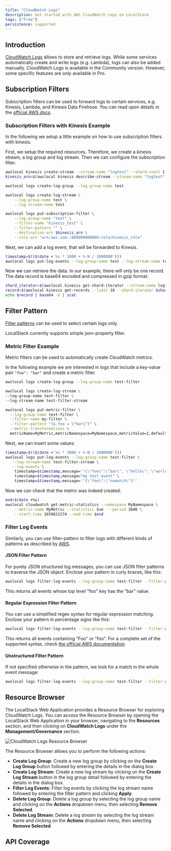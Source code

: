 ```yaml
---
title: "CloudWatch Logs"
description: Get started with AWS CloudWatch Logs on LocalStack
tags: ["Free"]
persistence: supported
---
```



## Introduction

[CloudWatch Logs](https://docs.aws.amazon.com/cloudwatch/index.html) allows to store and retrieve logs.
While some services automatically create and write logs (e.g. Lambda), logs can also be added manually.
CloudWatch Logs is available in the Community version.
However, some specific features are only available in Pro.

## Subscription Filters

Subscription filters can be used to forward logs to certain services, e.g. Kinesis, Lambda, and Kinesis Data Firehose.
You can read upon details in the [official AWS docs](https://docs.aws.amazon.com/AmazonCloudWatch/latest/logs/SubscriptionFilters.html).

### Subscription Filters with Kinesis Example

In the following we setup a little example on how to use subscription filters with kinesis.

First, we setup the required resources.
Therefore, we create a kinesis stream, a log group and log stream.
Then we can configure the subscription filter.
```bash
awslocal kinesis create-stream --stream-name "logtest" --shard-count 1
kinesis_arn=$(awslocal kinesis describe-stream --stream-name "logtest" | jq -r .StreamDescription.StreamARN)

awslocal logs create-log-group --log-group-name test

awslocal logs create-log-stream \
    --log-group-name test \
    --log-stream-name test

awslocal logs put-subscription-filter \
    --log-group-name "test" \
    --filter-name "kinesis_test" \
    --filter-pattern "" \
    --destination-arn $kinesis_arn \
    --role-arn "arn:aws:iam::000000000000:role/kinesis_role"
```

Next, we can add a log event, that will be forwarded to Kinesis.

```bash
timestamp=$(($(date +'%s * 1000 + %-N / 1000000')))
awslocal logs put-log-events --log-group-name test --log-stream-name test --log-events "[{\"timestamp\": ${timestamp} , \"message\": \"hello from cloudwatch\"}]"
```

Now we can retrieve the data.
In our example, there will only be one record.
The data record is base64 encoded and compressed in gzip format:

```bash
shard_iterator=$(awslocal kinesis get-shard-iterator --stream-name logtest --shard-id shardId-000000000000 --shard-iterator-type TRIM_HORIZON | jq -r .ShardIterator)
record=$(awslocal kinesis get-records --limit 10 --shard-iterator $shard_iterator | jq -r '.Records[0].Data')
echo $record | base64 -d | zcat
```

## Filter Pattern <Badge text="Pro" size="large" />

[Filter patterns](https://docs.aws.amazon.com/AmazonCloudWatch/latest/logs/FilterAndPatternSyntax.html) can be used to select certain logs only.

LocalStack currently supports simple json-property filter.

### Metric Filter Example

Metric filters can be used to automatically create CloudWatch metrics.

In the following example we are interested in logs that include a key-value pair `"foo": "bar"` and create a metric filter.

```bash
awslocal logs create-log-group --log-group-name test-filter

awslocal logs create-log-stream \
--log-group-name test-filter \
--log-stream-name test-filter-stream

awslocal logs put-metric-filter \
  --log-group-name test-filter \
  --filter-name my-filter \
  --filter-pattern "{$.foo = \"bar\"}" \
  --metric-transformations \
  metricName=MyMetric,metricNamespace=MyNamespace,metricValue=1,defaultValue=0
```

Next, we can insert some values:

```bash
timestamp=$(($(date +'%s * 1000 + %-N / 1000000')))
awslocal logs put-log-events --log-group-name test-filter \
   --log-stream-name test-filter-stream \
   --log-events \
    timestamp=$timestamp,message='"{\"foo\":\"bar\", \"hello\": \"world\"}"' \
    timestamp=$timestamp,message="my test event" \
    timestamp=$timestamp,message='"{\"foo\":\"nomatch\"}"'
```

Now we can check that the metric was indeed created:

```bash
end=$(date +%s)
awslocal cloudwatch get-metric-statistics --namespace MyNamespace \
    --metric-name MyMetric --statistics Sum  --period 3600 \
    --start-time 1659621274 --end-time $end
```

### Filter Log Events

Similarly, you can use filter-pattern to filter logs with different kinds of patterns as described by [AWS](https://docs.aws.amazon.com/AmazonCloudWatch/latest/logs/FilterAndPatternSyntax.html).

#### JSON Filter Pattern

For purely JSON structured log messages, you can use JSON filter patterns to traverse the JSON object.
Enclose your pattern in curly braces, like this:

```bash
awslocal logs filter-log-events --log-group-name test-filter --filter-pattern "{$.foo = \"bar\"}"
```

This returns all events whose top level "foo" key has the "bar" value.

#### Regular Expression Filter Pattern

You can use a simplified regex syntax for regular expression matching.
Enclose your pattern in percentage signs like this:

```bash
awslocal logs filter-log-events --log-group-name test-filter --filter-pattern "\%[fF]oo\%"
```

This returns all events containing "Foo" or "foo".
For a complete set of the supported syntax, check [the official AWS documentation](https://docs.aws.amazon.com/AmazonCloudWatch/latest/logs/FilterAndPatternSyntax.html#regex-expressions)

#### Unstructured Filter Pattern

If not specified otherwise in the pattern, we look for a match in the whole event message:

```bash
awslocal logs filter-log-events --log-group-name test-filter --filter-pattern "foo"
```

## Resource Browser

The LocalStack Web Application provides a Resource Browser for exploring CloudWatch Logs.
You can access the Resource Browser by opening the LocalStack Web Application in your browser, navigating to the **Resources** section, and then clicking on **CloudWatch Logs** under the **Management/Governance** section.

![CloudWatch Logs Resource Browser](/images/aws/logs-resource-browser.png)

The Resource Browser allows you to perform the following actions:

* **Create Log Group**: Create a new log group by clicking on the **Create Log Group** button followed by entering the details in the dialog box.
* **Create Log Stream**: Create a new log stream by clicking on the **Create Log Stream** button in the log group detail followed by entering the details in the dialog box.
* **Filter Log Events**: Filter log events by clicking the log stream name followed by entering the filter pattern and clicking **Apply**.
* **Delete Log Group**: Delete a log group by selecting the log group name and clicking on the **Actions** dropdown menu, then selecting **Remove Selected**.
* **Delete Log Stream**: Delete a log stream by selecting the log stream name and clicking on the **Actions** dropdown menu, then selecting **Remove Selected**.

## API Coverage

<FeatureCoverage service="logs" client:load />
